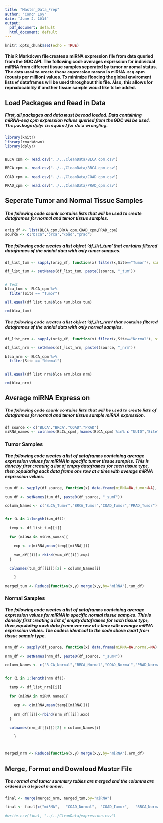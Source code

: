```yaml
---
title: "Master_Data_Prep"
author: "Conor Loy"
date: "June 5, 2018"
output:
  pdf_document: default
  html_document: default
---
```


```r
knitr::opts_chunk$set(echo = TRUE)
```

#### This R Markdown file  creates a miRNA expression file from data queried from the GDC API. The following code averages expression for individual miRNA from different tissue samples seperated by tumor or nomal status. The data used to create these expression means is miRNA-seq cpm (counts per million) values. To minimize flooding the global enviroment lists of dataframes will be used throughout this file. Also, this allows for reproducability if another tissue sample would like to be added.

## Load Packages and Read in Data


##### First, all packages and data must be read loaded. Data containing miRNA-seq cpm expression values queried from the GDC will be used. The package dplyr is required for data wrangling.



```r

library(knitr)
library(rmarkdown)
library(dplyr)


BLCA_cpm <- read.csv("../../CleanData/BLCA_cpm.csv")

BRCA_cpm <- read.csv("../../CleanData/BRCA_cpm.csv")

COAD_cpm <- read.csv("../../CleanData/COAD_cpm.csv")

PRAD_cpm <- read.csv("../../CleanData/PRAD_cpm.csv")
```


## Seperate Tumor and Normal Tissue Samples


##### The following code chunk contains lists that will be used to create dataframes for normal and tumor tissue samples.


```r
orig_df <- list(BLCA_cpm,BRCA_cpm,COAD_cpm,PRAD_cpm)
source <- c("blca","brca","coad","prad")
```


##### The following code creates a list object 'df_list_tum' that contains filtered dataframes of the orinial data with only tumor samples. 


```r
df_list_tum <- sapply(orig_df, function(x) filter(x,Site=="Tumor"), simplify=FALSE)          # Create a list with four filtered dataframes in it

df_list_tum <- setNames(df_list_tum, paste0(source, "_tum"))                                 # Name the dataframes to indicate tumor status


# Test
blca_tum <- BLCA_cpm %>%
  filter(Site == "Tumor")

all.equal(df_list_tum$blca_tum,blca_tum)

rm(blca_tum)
```
  
  
##### The following code creates a list object 'df_list_nrm' that contains filtered dataframes of the orinial data with only normal samples.


```r
df_list_nrm <- sapply(orig_df, function(x) filter(x,Site=="Normal"), simplify=FALSE)          # Create a list with four filtered dataframes in it

df_list_nrm <- setNames(df_list_nrm, paste0(source, "_nrm"))                                  # Name the dataframes to indicate normal status

blca_nrm <- BLCA_cpm %>%
  filter(Site == "Normal")


all.equal(df_list_nrm$blca_nrm,blca_nrm)

rm(blca_nrm)                                                                                  
```


## Average miRNA Expression


##### The following code chunk contains lists that will be used to create lists of dataframes for normal and tumor tissue sample miRNA expression.


```r
df_source <- c("BLCA","BRCA","COAD","PRAD")
miRNA_names <- colnames(BLCA_cpm[,!names(BLCA_cpm) %in% c("UUID","Site")])
```

### Tumor Samples

##### The following code creates a list of dataframes containing average expression values for miRNA in specific tumor tissue samples. This is done by first creating a list of empty dataframes for each tissue type, then populating each data frame one row at a time with average miRNA expression values.

```r
tum_df <- sapply(df_source, function(x) data.frame(miRNA=NA,tumor=NA), simplify=FALSE)        # Create list of empty dataframes    

tum_df <- setNames(tum_df, paste0(df_source, "_sumT"))                                        # Properly name dataframes in list

column_Names <- c("BLCA_Tumor","BRCA_Tumor","COAD_Tumor","PRAD_Tumor")                        # Column names to distinguish columns in master file


for (i in 1:length(tum_df)){
  
  temp <- df_list_tum[[i]]                                                                    # Use dataframe in list of filtered dataframes from earlier
  
  for (miRNA in miRNA_names){                                                                 # Iterate over miRNA names
    
    exp <- c(miRNA,mean(temp[[miRNA]]))                                                       # Find mean expression of indivual miRNA
    
    tum_df[[i]]<-rbind(tum_df[[i]],exp)                                                       # Add to dataframe being created
  }

  colnames(tum_df[[i]])[2] = column_Names[i]  

    }

merged_tum <- Reduce(function(x,y) merge(x,y,by="miRNA"),tum_df)                              # Merge all tunmor summary tables together

```


### Normal Samples

##### The following code creates a list of dataframes containing average expression values for miRNA in specific normal tissue samples. This is done by first creating a list of empty dataframes for each tissue type, then populating each data frame one row at a time with average miRNA expression values. The code is identical to the code above apart from tissue sample type.
```r
nrm_df <- sapply(df_source, function(x) data.frame(miRNA=NA,normal=NA), simplify=FALSE)

nrm_df <- setNames(nrm_df, paste0(df_source, "_sumN"))

column_Names <- c("BLCA_Normal","BRCA_Normal","COAD_Normal","PRAD_Normal")


for (i in 1:length(nrm_df)){
  
  temp <- df_list_nrm[[i]]
  
  for (miRNA in miRNA_names){
    
    exp <- c(miRNA,mean(temp[[miRNA]]))
    
    nrm_df[[i]]<-rbind(nrm_df[[i]],exp)
  }

  colnames(nrm_df[[i]])[2] = column_Names[i]  

    }



merged_nrm <- Reduce(function(x,y) merge(x,y,by="miRNA"),nrm_df)

```


## Merge, Format and Download Master File

##### The normal and tumor summary tables are merged and the columns are ordered in a logical manner.

```r

final <- merge(merged_nrm, merged_tum,by="miRNA")

final <- final[c("miRNA",	"COAD_Normal",	"COAD_Tumor",	"BRCA_Normal",	"BRCA_Tumor",	"BLCA_Normal",	"BLCA_Tumor",	"PRAD_Normal",	"PRAD_Tumor")]
  
#write.csv(final, "../../CleanData/expression.csv")
```

